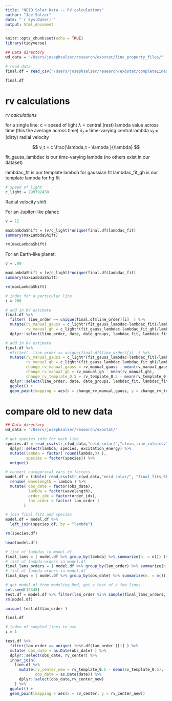 ```yaml
---
title: "NEID Solar Data -- RV calculations"
author: "Joe Salzer"
date: "`r Sys.Date()`"
output: html_document
---
```


```r
knitr::opts_chunk$set(echo = TRUE)
library(tidyverse)
```

```r
## Data directory
wd_data = "/Users/josephsalzer/research/exostat/line_property_files/"
```

```r
# read data
final.df = read_csv("/Users/josephsalzer/research/exostat/completeLines.csv")
```

```r
final.df
```

# rv calculations

*rv calculations*

for a single line:
c = speed of light
$\lambda$ = central (rest) lambda value across time (this the average across time)
$\lambda_t$ = time-varying central lambda
$v_t$ = (dirty) radial velocity

$$
v_t = c \frac{\lambda_t - \lambda }{\lambda}
$$

fit_gauss_lambdac is our time-varying lambda (no others exist in our dataset)

lambdac_fit is our template lambda for gaussian fit
lambdac_fit_gh is our template lambda for hg fit

```r
# speed of light
c_light = 299792458
```

Radial velocity shift

For an Jupiter-like planet:
```r
v = 12

maxLambdaShift = (v/c_light)*unique(final.df$lambdac_fit)
summary(maxLambdaShift)

rm(maxLambdaShift)
```

For an Earth-like planet:
```r
v = .09

maxLambdaShift = (v/c_light)*unique(final.df$lambdac_fit)
summary(maxLambdaShift)

rm(maxLambdaShift)
```




```r


# index for a particular line
i = 200

# add in RV estimate
final.df %>%
  filter( line_order == unique(final.df$line_order)[i]  ) %>%
  mutate(rv_manual_gauss = c_light*(fit_gauss_lambdac-lambdac_fit)/lambdac_fit,
         rv_manual_gh = c_light*(fit_gauss_lambdac-lambdac_fit_gh)/lambdac_fit_gh) %>%
  dplyr::select(line_order, date, date_groups, lambdac_fit, lambdac_fit_gh, fit_gauss_lambdac, rv_template_0.5, rv_manual_gauss, rv_manual_gh)
```

```r
# add in RV estimate
final.df %>%
  #filter(  line_order == unique(final.df$line_order)[i]  ) %>%
  mutate(rv_manual_gauss = c_light*(fit_gauss_lambdac-lambdac_fit)/lambdac_fit,
         rv_manual_gh = c_light*(fit_gauss_lambdac-lambdac_fit_gh)/lambdac_fit_gh,
         change_rv_manual_gauss = rv_manual_gauss - mean(rv_manual_gauss),
         change_rv_manual_gh = rv_manual_gh - mean(rv_manual_gh),
         change_rv_template_0.5 = rv_template_0.5 - mean(rv_template_0.5)) %>%
  dplyr::select(line_order, date, date_groups, lambdac_fit, lambdac_fit_gh, fit_gauss_lambdac, rv_template_0.5, rv_manual_gauss, rv_manual_gh, change_rv_manual_gauss, change_rv_manual_gh, change_rv_template_0.5) %>%
  ggplot() +
  geom_point(mapping = aes(x = change_rv_manual_gauss, y = change_rv_template_0.5))
```

# compare old to new data

```r
## Data directory
wd_data = "/Users/josephsalzer/research/exostat/"

# get species info for each line
species.df = read_csv(str_c(wd_data,"neid_solar/","clean_line_info.csv")) %>%
  dplyr::select(lambda, species, excitation_energy) %>%
  mutate(lambda = factor( round(lambda,3) ),
         species = factor(species)) %>%
  unique()

# convert categorical vars to factors
model.df = tibble( read.csv(str_c(wd_data,"neid_solar/", "final_fits_6kmps.csv") ) ) %>%
  rename( wavelength = lambda ) %>%
  mutate( obs_date = factor(obs_date),
          lambda = factor(wavelength),
          order_idx = factor(order_idx),
          lam_order = factor( lam_order )
        )

# join final fits and species
model.df = model.df %>%
  left_join(species.df, by = "lambda")

rm(species.df)
```

```r
head(model.df)
```

```r
# list of lambdas in model.df
final_lams = ( model.df %>% group_by(lambda) %>% summarize(n. = n()) )$lambda
# list of lambda-orders in model.df
final_lams_orders = ( model.df %>% group_by(lam_order) %>% summarize(n. = n()) )$lam_order
# list of lambda-orders in model.df
final_days = ( model.df %>% group_by(obs_date) %>% summarize(n. = n()) )$obs_date
```

```r
# get model.df from modeling.Rmd, get a test of a few lines
set.seed(12345)
test.df = model.df %>% filter(lam_order %in% sample(final_lams_orders, size = 5))
rm(model.df)
```

```r
unique( test.df$lam_order )
```

```r
final.df
```

```r
# index of sampled lines to use
i = 1

test.df %>%
  filter(lam_order == unique( test.df$lam_order )[i] ) %>%
  mutate( obs_date = as.Date(obs_date) ) %>%
  dplyr::select(obs_date, rv_center) %>%
  inner_join(
    line.df %>%
      mutate(rv_center_new = rv_template_0.5 - mean(rv_template_0.5),
             obs_date = as.Date(date)) %>%
      dplyr::select(obs_date,rv_center_new)
    ) %>%
  ggplot() +
  geom_point(mapping = aes(x = rv_center, y = rv_center_new))
```


